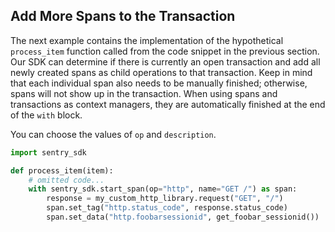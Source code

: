 ## Add More Spans to the Transaction

The next example contains the implementation of the hypothetical `process_item` function called from the code snippet in the previous section. Our SDK can determine if there is currently an open transaction and add all newly created spans as child operations to that transaction. Keep in mind that each individual span also needs to be manually finished; otherwise, spans will not show up in the transaction. When using spans and transactions as context managers, they are automatically finished at the end of the `with` block.

You can choose the values of `op` and `description`.

```python
import sentry_sdk

def process_item(item):
    # omitted code...
    with sentry_sdk.start_span(op="http", name="GET /") as span:
        response = my_custom_http_library.request("GET", "/")
        span.set_tag("http.status_code", response.status_code)
        span.set_data("http.foobarsessionid", get_foobar_sessionid())
```

